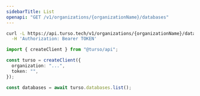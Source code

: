 ```yaml
---
sidebarTitle: List
openapi: "GET /v1/organizations/{organizationName}/databases"
---
```


<RequestExample>

```bash cURL
curl -L https://api.turso.tech/v1/organizations/{organizationName}/databases \
  -H 'Authorization: Bearer TOKEN'
```

```ts Node.js
import { createClient } from "@turso/api";

const turso = createClient({
  organization: "...",
  token: "",
});

const databases = await turso.databases.list();
```

</RequestExample>
